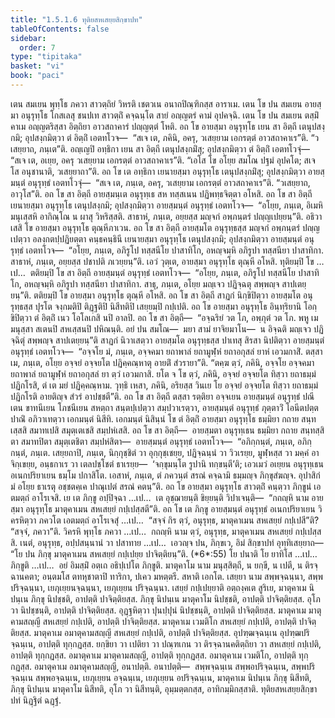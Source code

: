 ```yaml
---
title: "1.5.1.6 ทุติยสหเสยฺยสิกฺขาปท"
tableOfContents: false
sidebar:
  order: 7
type: "tipitaka"
basket: "vi"
book: "paci"
---
```



<DynamicBreadcrumb />

<Division number="55" book="paci">

<Paragraph number="182" book="paci">
เตน สมเยน พุทฺโธ ภควา สาวตฺถิยํ วิหรติ เชตวเน อนาถปิณฺฑิกสฺส อาราเม. เตน โข ปน สมเยน อายสฺมา อนุรุทฺโธ โกสเลสุ ชนปเท สาวตฺถิํ คจฺฉนฺโต สายํ อญฺญตรํ คามํ อุปคจฺฉิ. เตน โข ปน สมเยน ตสฺมิํ คาเม อญฺญตริสฺสา อิตฺถิยา อาวสถาคารํ ปญฺญตฺตํ โหติ. อถ โข อายสฺมา อนุรุทฺโธ เยน สา อิตฺถี เตนุปสงฺกมิ; อุปสงฺกมิตฺวา ตํ อิตฺถิํ เอตทโวจ—  “สเจ เต, ภคินิ, อครุ, วเสยฺยาม เอกรตฺตํ อาวสถาคาเร”ติ. “วเสยฺยาถ, ภนฺเต”ติ. อญฺเญปิ อทฺธิกา เยน สา อิตฺถี เตนุปสงฺกมิํสุ; อุปสงฺกมิตฺวา ตํ อิตฺถิํ เอตทโวจุํ—  “สเจ เต, อเยฺย, อครุ วเสยฺยาม เอกรตฺตํ อาวสถาคาเร”ติ. “เอโส โข อโยฺย สมโณ ปฐมํ อุปคโต; สเจ โส อนุชานาติ, วเสยฺยาถา”ติ. อถ โข เต อทฺธิกา เยนายสฺมา อนุรุทฺโธ เตนุปสงฺกมิํสุ; อุปสงฺกมิตฺวา อายสฺมนฺตํ อนุรุทฺธํ เอตทโวจุํ—  “สเจ เต, ภนฺเต, อครุ, วเสยฺยาม เอกรตฺตํ อาวสถาคาเร”ติ. “วเสยฺยาถ, อาวุโส”ติ.
</Paragraph>

<Paragraph number="183" book="paci">
อถ โข สา อิตฺถี อายสฺมนฺเต อนุรุทฺเธ สห ทสฺสเนน ปฏิพทฺธจิตฺตา อโหสิ. อถ โข สา อิตฺถี เยนายสฺมา อนุรุทฺโธ เตนุปสงฺกมิ; อุปสงฺกมิตฺวา อายสฺมนฺตํ อนุรุทฺธํ เอตทโวจ—  “อโยฺย, ภนฺเต, อิเมหิ มนุเสฺสหิ อากิณฺโณ น ผาสุ วิหริสฺสติ. สาธาหํ, ภนฺเต, อยฺยสฺส มญฺจกํ อพฺภนฺตรํ ปญฺญเปยฺยนฺ”ติ. อธิวาเสสิ โข อายสฺมา อนุรุทฺโธ ตุณฺหีภาเวน. อถ โข สา อิตฺถี อายสฺมโต อนุรุทฺธสฺส มญฺจกํ อพฺภนฺตรํ ปญฺญเปตฺวา อลงฺกตปฺปฏิยตฺตา คนฺธคนฺธินี เยนายสฺมา อนุรุทฺโธ เตนุปสงฺกมิ; อุปสงฺกมิตฺวา อายสฺมนฺตํ อนุรุทฺธํ เอตทโวจ—  “อโยฺย, ภนฺเต, อภิรูโป ทสฺสนีโย ปาสาทิโก, อหญฺจมฺหิ อภิรูปา ทสฺสนียา ปาสาทิกา. สาธาหํ, ภนฺเต, อยฺยสฺส ปชาปติ ภเวยฺยนฺ”ติ. เอวํ วุตฺเต, อายสฺมา อนุรุทฺโธ ตุณฺหี อโหสิ. ทุติยมฺปิ โข …เป…  ตติยมฺปิ โข สา อิตฺถี อายสฺมนฺตํ อนุรุทฺธํ เอตทโวจ—  “อโยฺย, ภนฺเต, อภิรูโป ทสฺสนีโย ปาสาทิโก, อหญฺจมฺหิ อภิรูปา ทสฺสนียา ปาสาทิกา. สาธุ, ภนฺเต, อโยฺย มญฺเจว ปฏิจฺฉตุ สพฺพญฺจ สาปเตยฺยนฺ”ติ. ตติยมฺปิ โข อายสฺมา อนุรุทฺโธ ตุณฺหี อโหสิ. อถ โข สา อิตฺถี สาฏกํ นิกฺขิปิตฺวา อายสฺมโต อนุรุทฺธสฺส ปุรโต จงฺกมติปิ ติฏฺฐติปิ นิสีทติปิ เสยฺยมฺปิ กปฺเปติ. อถ โข อายสฺมา อนุรุทฺโธ อินฺทฺริยานิ โอกฺขิปิตฺวา ตํ อิตฺถิํ เนว โอโลเกสิ นปิ อาลปิ. อถ โข สา อิตฺถี—  “อจฺฉริยํ วต โภ, อพฺภุตํ วต โภ. พหู เม มนุสฺสา สเตนปิ สหเสฺสนปิ ปหิณนฺติ. อยํ ปน สมโณ—  มยา สามํ ยาจิยมาโน—  น อิจฺฉติ มญฺเจว ปฏิจฺฉิตุํ สพฺพญฺจ สาปเตยฺยนฺ”ติ สาฏกํ นิวาเสตฺวา อายสฺมโต อนุรุทฺธสฺส ปาเทสุ สิรสา นิปติตฺวา อายสฺมนฺตํ อนุรุทฺธํ เอตทโวจ—  “อจฺจโย มํ, ภนฺเต, อจฺจคมา ยถาพาลํ ยถามูฬฺหํ ยถาอกุสลํ ยาหํ เอวมกาสิํ. ตสฺสา เม, ภนฺเต, อโยฺย อจฺจยํ อจฺจยโต ปฏิคฺคณฺหาตุ อายติํ สํวรายา”ติ. “ตคฺฆ ตฺวํ, ภคินิ, อจฺจโย อจฺจคมา ยถาพาลํ ยถามูฬฺหํ ยถาอกุสลํ ยา ตฺวํ เอวมกาสิ. ยโต จ โข ตฺวํ, ภคินิ, อจฺจยํ อจฺจยโต ทิสฺวา ยถาธมฺมํ ปฏิกโรสิ, ตํ เต มยํ ปฏิคฺคณฺหาม. วุทฺธิ เหสา, ภคินิ, อริยสฺส วินเย โย อจฺจยํ อจฺจยโต ทิสฺวา ยถาธมฺมํ ปฏิกโรติ อายติญฺจ สํวรํ อาปชฺชตี”ติ.
</Paragraph>

<Paragraph number="184" book="paci">
อถ โข สา อิตฺถี ตสฺสา รตฺติยา อจฺจเยน อายสฺมนฺตํ อนุรุทฺธํ ปณีเตน ขาทนีเยน โภชนีเยน สหตฺถา สนฺตปฺเปตฺวา สมฺปวาเรตฺวา, อายสฺมนฺตํ อนุรุทฺธํ ภุตฺตาวิํ โอนีตปตฺตปาณิํ อภิวาเทตฺวา เอกมนฺตํ นิสีทิ. เอกมนฺตํ นิสินฺนํ โข ตํ อิตฺถิํ อายสฺมา อนุรุทฺโธ ธมฺมิยา กถาย สนฺทเสฺสสิ สมาทเปสิ สมุตฺเตเชสิ สมฺปหํเสสิ. อถ โข สา อิตฺถี—  อายสฺมตา อนุรุทฺเธน ธมฺมิยา กถาย สนฺทสฺสิตา สมาทปิตา สมุตฺเตชิตา สมฺปหํสิตา—  อายสฺมนฺตํ อนุรุทฺธํ เอตทโวจ—  “อภิกฺกนฺตํ, ภนฺเต, อภิกฺกนฺตํ, ภนฺเต. เสยฺยถาปิ, ภนฺเต, นิกฺกุชฺชิตํ วา อุกฺกุชฺเชยฺย, ปฏิจฺฉนฺนํ วา วิวเรยฺย, มูฬฺหสฺส วา มคฺคํ อาจิกฺเขยฺย, อนฺธกาเร วา เตลปชฺโชตํ ธาเรยฺย—  ‘จกฺขุมนฺโต รูปานิ ทกฺขนฺตี’ติ; เอวเมวํ อเยฺยน อนุรุทฺเธน อเนกปริยาเยน ธมฺโม ปกาสิโต. เอสาหํ, ภนฺเต, ตํ ภควนฺตํ สรณํ คจฺฉามิ ธมฺมญฺจ ภิกฺขุสํฆญฺจ. อุปาสิกํ มํ อโยฺย ธาเรตุ อชฺชตคฺเค ปาณุเปตํ สรณํ คตนฺ”ติ.
</Paragraph>

<Paragraph number="185" book="paci">
อถ โข อายสฺมา อนุรุทฺโธ สาวตฺถิํ คนฺตฺวา ภิกฺขูนํ เอตมตฺถํ อาโรเจสิ. เย เต ภิกฺขู อปฺปิจฺฉา …เป…  เต อุชฺฌายนฺติ ขิยฺยนฺติ วิปาเจนฺติ—  “กถญฺหิ นาม อายสฺมา อนุรุทฺโธ มาตุคาเมน สหเสยฺยํ กปฺเปสฺสตี”ติ.
</Paragraph>

<Paragraph number="186" book="paci">
อถ โข เต ภิกฺขู อายสฺมนฺตํ อนุรุทฺธํ อเนกปริยาเยน วิครหิตฺวา ภควโต เอตมตฺถํ อาโรเจสุํ …เป…  “สจฺจํ กิร ตฺวํ, อนุรุทฺธ, มาตุคาเมน สหเสยฺยํ กปฺเปสี”ติ? “สจฺจํ, ภควา”ติ. วิครหิ พุทฺโธ ภควา …เป…  กถญฺหิ นาม ตฺวํ, อนุรุทฺธ, มาตุคาเมน สหเสยฺยํ กปฺเปสฺสสิ. เนตํ, อนุรุทฺธ, อปฺปสนฺนานํ วา ปสาทาย …เป…  เอวญฺจ ปน, ภิกฺขเว, อิมํ สิกฺขาปทํ อุทฺทิเสยฺยาถ—
</Paragraph>

</Division>
<Division number="56" book="paci">

<Paragraph number="187" book="paci">
<Emphasis>“โย ปน ภิกฺขุ มาตุคาเมน สหเสยฺยํ กปฺเปยฺย ปาจิตฺติยนฺ”</Emphasis>ติ. (*6*:<Emphasis>55</Emphasis>)
</Paragraph>

</Division>
<Division number="57" book="paci">

<Paragraph number="188" book="paci">
<Emphasis>โย ปนา</Emphasis>ติ โย ยาทิโส …เป…  <Emphasis>ภิกฺขู</Emphasis>ติ …เป…  อยํ อิมสฺมิํ อตฺเถ อธิปฺเปโต ภิกฺขูติ.
</Paragraph>

<Paragraph number="189" book="paci">
<Emphasis>มาตุคาโม</Emphasis> นาม มนุสฺสิตฺถี, น ยกฺขี, น เปตี, น ติรจฺฉานคตา; อนฺตมโส ตทหุชาตาปิ ทาริกา, ปเคว มหตฺตรี.
</Paragraph>

<Paragraph number="190" book="paci">
<Emphasis>สหา</Emphasis>ติ เอกโต.
</Paragraph>

<Paragraph number="191" book="paci">
<Emphasis>เสยฺยา</Emphasis> นาม สพฺพจฺฉนฺนา, สพฺพปริจฺฉนฺนา, เยภุเยฺยนจฺฉนฺนา, เยภุเยฺยน ปริจฺฉนฺนา.
</Paragraph>

<Paragraph number="192" book="paci">
<Emphasis>เสยฺยํ กปฺเปยฺยา</Emphasis>ติ อตฺถงฺคเต สูริเย, มาตุคาเม นิปนฺเน ภิกฺขุ นิปชฺชติ, อาปตฺติ ปาจิตฺติยสฺส. ภิกฺขุ นิปนฺเน มาตุคาโม นิปชฺชติ, อาปตฺติ ปาจิตฺติยสฺส. อุโภ วา นิปชฺชนฺติ, อาปตฺติ ปาจิตฺติยสฺส. อุฏฺฐหิตฺวา ปุนปฺปุนํ นิปชฺชนฺติ, อาปตฺติ ปาจิตฺติยสฺส.
</Paragraph>

</Division>
<Division number="58" book="paci">

<Paragraph number="193" book="paci">
มาตุคาเม มาตุคามสญฺญี สหเสยฺยํ กปฺเปติ, อาปตฺติ ปาจิตฺติยสฺส. มาตุคาเม เวมติโก สหเสยฺยํ กปฺเปติ, อาปตฺติ ปาจิตฺติยสฺส. มาตุคาเม อมาตุคามสญฺญี สหเสยฺยํ กปฺเปติ, อาปตฺติ ปาจิตฺติยสฺส.
</Paragraph>

<Paragraph number="194" book="paci">
อุปฑฺฒจฺฉนฺเน อุปฑฺฒปริจฺฉนฺเน, อาปตฺติ ทุกฺกฏสฺส. ยกฺขิยา วา เปติยา วา ปณฺฑเกน วา ติรจฺฉานคติตฺถิยา วา สหเสยฺยํ กปฺเปติ, อาปตฺติ ทุกฺกฏสฺส. อมาตุคาเม มาตุคามสญฺญี, อาปตฺติ ทุกฺกฏสฺส. อมาตุคาเม เวมติโก, อาปตฺติ ทุกฺกฏสฺส. อมาตุคาเม อมาตุคามสญฺญี, อนาปตฺติ.
</Paragraph>

</Division>
<Division number="59" book="paci">

<Paragraph number="195" book="paci">
อนาปตฺติ—  สพฺพจฺฉนฺเน สพฺพอปริจฺฉนฺเน, สพฺพปริจฺฉนฺเน สพฺพอจฺฉนฺเน, เยภุเยฺยน อจฺฉนฺเน, เยภุเยฺยน อปริจฺฉนฺเน, มาตุคาเม นิปนฺเน ภิกฺขุ นิสีทติ, ภิกฺขุ นิปนฺเน มาตุคาโม นิสีทติ, อุโภ วา นิสีทนฺติ, อุมฺมตฺตกสฺส, อาทิกมฺมิกสฺสาติ.

</Paragraph>
</Division>

<Paragraph number="196" type="center" book="paci">
ทุติยสหเสยฺยสิกฺขาปทํ นิฏฺฐิตํ ฉฏฺฐํ.
</Paragraph>